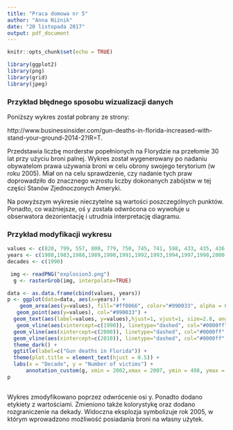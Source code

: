 ```yaml
---
title: "Praca domowa nr 5"
author: "Anna Niżnik"
date: "20 listopada 2017"
output: pdf_document
---
```


```r
knitr::opts_chunk$set(echo = TRUE)
```

```r
library(ggplot2)
library(png)
library(grid)
library(jpeg)
```

### Przykład błędnego sposobu wizualizacji danych


Poniższy wykres został pobrany ze strony:

http://www.businessinsider.com/gun-deaths-in-florida-increased-with-stand-your-ground-2014-2?IR=T. 

Przedstawia liczbę morderstw popełnionych na Florydzie na przełomie 30 lat przy użyciu broni palnej. Wykres został wygenerowany po 
nadaniu obywatelom prawa używania broni w celu obrony swojego terytorium (w roku 2005). Miał on na celu sprawdzenie, czy nadanie tych praw doprowadziło do znacznego wzrostu liczby dokonanych zabójstw w tej części Stanów Zjednoczonych Ameryki.




\begin{center}
\includegraphics{gun_deaths3.jpg}
\end{center}




Na powyższym wykresie nieczytelne są wartości poszczególnych punktów. Ponadto, co ważniejsze, oś y została odwrócona co wywołuje u obserwatora dezorientację i utrudnia interpretację diagramu.


### Przykład modyfikacji wykresu


```r
values <- c(820, 799, 557, 800, 779, 750, 745, 741, 598, 433, 435, 436,520, 592, 580, 577, 789, 802, 795, 698, 685, 620, 644, 721)
years <- c(1980,1983,1988,1989,1990,1991,1992,1993,1994,1997,1998,2000,2001,2003,2004,2005,2006,2007,2008,2009,2010,2011,2014,2018)
decades <- c(1990)

 img <- readPNG("explosion3.png")
  g <- rasterGrob(img, interpolate=TRUE)

data <- as.data.frame(cbind(values, years))
p <- ggplot(data=data, aes(x=years)) +
    geom_area(aes(y=values), fill="#ff0066", color="#990033", alpha = 0.8, size=1) +
   geom_point(aes(y=values), col="#990033") +
  geom_text(aes(label=values, y=values),hjust=1, vjust=1, size=2.8, angle = 45) +
   geom_vline(aes(xintercept=c(1990)), linetype="dashed", col="#0000ff",size=1) +
  geom_vline(aes(xintercept=c(2000)), linetype="dashed", col="#0000ff", size=1) +
  geom_vline(aes(xintercept=c(2010)), linetype="dashed", col="#0000ff",size=1) +
  theme_dark() +
  ggtitle(label=c("Gun deaths in Florida")) +
  theme(plot.title = element_text(hjust = 0.5)) +
  labs(x = "Decade", y = "Number of victims") +
      annotation_custom(g, xmin = 2002,xmax = 2007, ymin = 498, ymax = 680)
p
  
```

Wykres zmodyfikowano poprzez odwrócenie osi y. Ponadto dodano etykiety z wartościami. Zmieniono także kolorystykę oraz dodano rozgraniczenie na dekady. Widoczna eksplozja symbolizuje rok 2005, w którym wprowadzono możliwość posiadania broni na własny użytek.



